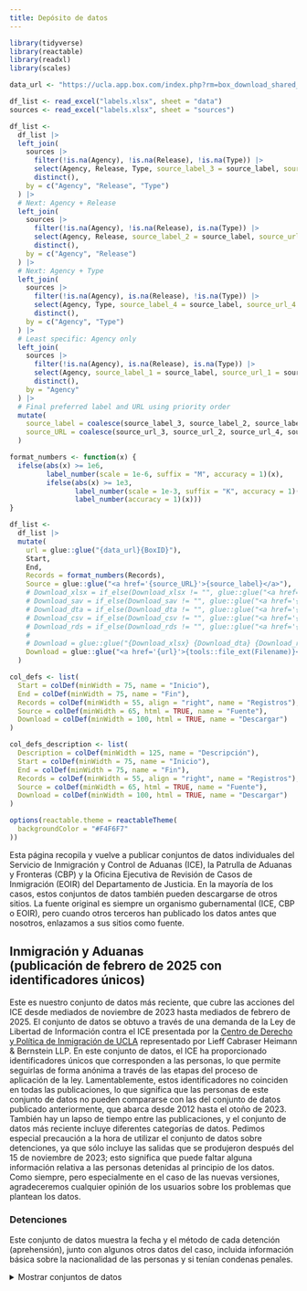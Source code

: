 ```yaml
---
title: Depósito de datos
---
```


```r
library(tidyverse)
library(reactable)
library(readxl)
library(scales)

data_url <- "https://ucla.app.box.com/index.php?rm=box_download_shared_file&shared_name=9d8qnnduhus4bd5mwqt7l95kz34fic2v&file_id=f_"

df_list <- read_excel("labels.xlsx", sheet = "data") 
sources <- read_excel("labels.xlsx", sheet = "sources") 

df_list <- 
  df_list |> 
  left_join(
    sources |> 
      filter(!is.na(Agency), !is.na(Release), !is.na(Type)) |> 
      select(Agency, Release, Type, source_label_3 = source_label, source_url_3 = source_URL) |> 
      distinct(),
    by = c("Agency", "Release", "Type")
  ) |>
  # Next: Agency + Release
  left_join(
    sources |> 
      filter(!is.na(Agency), !is.na(Release), is.na(Type)) |> 
      select(Agency, Release, source_label_2 = source_label, source_url_2 = source_URL) |> 
      distinct(),
    by = c("Agency", "Release")
  ) |>
  # Next: Agency + Type
  left_join(
    sources |> 
      filter(!is.na(Agency), is.na(Release), !is.na(Type)) |> 
      select(Agency, Type, source_label_4 = source_label, source_url_4 = source_URL) |> 
      distinct(),
    by = c("Agency", "Type")
  ) |>
  # Least specific: Agency only
  left_join(
    sources |> 
      filter(!is.na(Agency), is.na(Release), is.na(Type)) |> 
      select(Agency, source_label_1 = source_label, source_url_1 = source_URL) |> 
      distinct(),
    by = "Agency"
  ) |>
  # Final preferred label and URL using priority order
  mutate(
    source_label = coalesce(source_label_3, source_label_2, source_label_4, source_label_1),
    source_URL = coalesce(source_url_3, source_url_2, source_url_4, source_url_1)
  )

format_numbers <- function(x) {
  ifelse(abs(x) >= 1e6,
         label_number(scale = 1e-6, suffix = "M", accuracy = 1)(x),
         ifelse(abs(x) >= 1e3,
                label_number(scale = 1e-3, suffix = "K", accuracy = 1)(x),
                label_number(accuracy = 1)(x)))
}

df_list <-
  df_list |> 
  mutate(
    url = glue::glue("{data_url}{BoxID}"),
    Start,
    End,
    Records = format_numbers(Records),
    Source = glue::glue("<a href='{source_URL}'>{source_label}</a>"),
    # Download_xlsx = if_else(Download_xlsx != "", glue::glue("<a href='{data_url}/{Download_xlsx}'><img src='img/excel.svg' width = 25 height = 25 alt = 'Excel'></a>"), ""),
    # Download_sav = if_else(Download_sav != "", glue::glue("<a href='{data_url}/{Download_sav}'><img src='img/spss.svg' width = 25 height = 25 alt = 'Excel'></a>"), ""),
    # Download_dta = if_else(Download_dta != "", glue::glue("<a href='{data_url}/{Download_dta}'><img src='img/stata.svg' width = 25 height = 25 alt = 'Excel'></a>"), ""),
    # Download_csv = if_else(Download_csv != "", glue::glue("<a href='{data_url}/{Download_csv}'><img src='img/csv.svg' width = 25 height = 25 alt = 'CSV'></a>"), ""),
    # Download_rds = if_else(Download_rds != "", glue::glue("<a href='{data_url}/{Download_rds}'><img src='img/r.svg' width = 25 height = 25 alt = 'R'></a>"), ""),
    # 
    # Download = glue::glue("{Download_xlsx} {Download_dta} {Download_rds} {Download_csv} {Download_sav}", .na = "")
    Download = glue::glue("<a href='{url}'>{tools::file_ext(Filename)}</a> ({Filesize})")
  ) 

col_defs <- list(
  Start = colDef(minWidth = 75, name = "Inicio"), 
  End = colDef(minWidth = 75, name = "Fin"), 
  Records = colDef(minWidth = 55, align = "right", name = "Registros"), 
  Source = colDef(minWidth = 65, html = TRUE, name = "Fuente"), 
  Download = colDef(minWidth = 100, html = TRUE, name = "Descargar")
)

col_defs_description <- list(
  Description = colDef(minWidth = 125, name = "Descripción"),
  Start = colDef(minWidth = 75, name = "Inicio"), 
  End = colDef(minWidth = 75, name = "Fin"), 
  Records = colDef(minWidth = 55, align = "right", name = "Registros"), 
  Source = colDef(minWidth = 65, html = TRUE, name = "Fuente"), 
  Download = colDef(minWidth = 100, html = TRUE, name = "Descargar")
)

options(reactable.theme = reactableTheme(
  backgroundColor = "#F4F6F7"
))
```

Esta página recopila y vuelve a publicar conjuntos de datos individuales del Servicio de Inmigración y Control de Aduanas (ICE), la Patrulla de Aduanas y Fronteras (CBP) y la Oficina Ejecutiva de Revisión de Casos de Inmigración (EOIR) del Departamento de Justicia. En la mayoría de los casos, estos conjuntos de datos también pueden descargarse de otros sitios. La fuente original es siempre un organismo gubernamental (ICE, CBP o EOIR), pero cuando otros terceros han publicado los datos antes que nosotros, enlazamos a sus sitios como fuente.

## Inmigración y Aduanas<br>(publicación de febrero de 2025 con identificadores únicos)

Este es nuestro conjunto de datos más reciente, que cubre las acciones del ICE desde mediados de noviembre de 2023 hasta mediados de febrero de 2025. El conjunto de datos se obtuvo a través de una demanda de la Ley de Libertad de Información contra el ICE presentada por la [Centro de Derecho y Política de Inmigración de UCLA](https://law.ucla.edu/academics/centers/center-immigration-law-and-policy) representado por Lieff Cabraser Heimann \& Bernstein LLP. En este conjunto de datos, el ICE ha proporcionado identificadores únicos que corresponden a las personas, lo que permite seguirlas de forma anónima a través de las etapas del proceso de aplicación de la ley. Lamentablemente, estos identificadores no coinciden en todas las publicaciones, lo que significa que las personas de este conjunto de datos no pueden compararse con las del conjunto de datos publicado anteriormente, que abarca desde 2012 hasta el otoño de 2023. También hay un lapso de tiempo entre las publicaciones, y el conjunto de datos más reciente incluye diferentes categorías de datos. Pedimos especial precaución a la hora de utilizar el conjunto de datos sobre detenciones, ya que sólo incluye las salidas que se produjeron después del 15 de noviembre de 2023; esto significa que puede faltar alguna información relativa a las personas detenidas al principio de los datos. Como siempre, pero especialmente en el caso de las nuevas versiones, agradeceremos cualquier opinión de los usuarios sobre los problemas que plantean los datos.

### Detenciones

Este conjunto de datos muestra la fecha y el método de cada detención (aprehensión), junto con algunos otros datos del caso, incluida información básica sobre la nacionalidad de las personas y si tenían condenas penales.

<details>
<summary>Mostrar conjuntos de datos</summary>

```r
df_list |> 
  # filter to just get the detainers by type
  filter(Agency == "ICE", Type == "arrests", Release == "032025") |> 
  arrange(start_date) |>
  transmute(Start, End, Records, Source, Download) |> 
  reactable::reactable(columns = col_defs, pagination = FALSE)
```

</detalles>

### Detenciones

Las órdenes de retención son solicitudes que el ICE dirige a las prisiones y cárceles para que retengan a personas para su traslado a la custodia de inmigración y/o para que notifiquen al ICE sus fechas de puesta en libertad. Este conjunto de datos registra cada solicitud de retención.

<details>
<summary>Mostrar conjuntos de datos</summary>

```r
df_list |> 
  # filter to just get the detainers by type
  filter(Agency == "ICE", Type == "detainers", Release == "032025") |> 
  arrange(start_date) |>
  transmute(Start, End, Records, Source, Download) |> 
  reactable::reactable(columns = col_defs, pagination = FALSE)
```

</detalles>

### Detenciones

Este conjunto de datos incluye una fila por cada entrada/salida de detención. Obsérvese que una única estancia en detención -definida por una fecha de entrada y salida de detención- puede incluir varias filas porque el ICE transfiere con frecuencia a personas entre centros de detención. Pedimos especial precaución al utilizar este conjunto de datos porque sólo incluye las salidas que se produjeron después del 15 de noviembre de 2023; esto significa que puede faltar alguna información relativa a las personas detenidas al principio de los datos.

<details>
<summary>Mostrar conjuntos de datos</summary>

```r
df_list |> 
  # filter to just get the detainers by type
  filter(Agency == "ICE", Type == "detentions", Release == "032025") |> 
  arrange(start_date) |>
  transmute(Start, End, Records, Source, Download) |> 
  reactable::reactable(columns = col_defs, pagination = FALSE)
```

</detalles>

### Encuentros

Este conjunto de datos registra cada encuentro que un agente del ICE ha tenido con una persona, independientemente de que dicho encuentro haya desembocado o no en una detención.

<details>
<summary>Mostrar conjuntos de datos</summary>

```r
df_list |> 
  # filter to just get the detainers by type
  filter(Agency == "ICE", Type == "encounters", Release == "032025") |> 
  arrange(start_date) |>
  transmute(Start, End, Records, Source, Download) |> 
  reactable::reactable(columns = col_defs, pagination = FALSE)
```

</detalles>

## Servicio de Inmigración y Control de Aduanas<br>(2012-2023 con identificadores únicos)

El ICE recopila datos sobre cada persona que encuentra, arresta, detiene y deporta. Esta sección incluye los conjuntos de datos para los que el ICE ha proporcionado identificadores únicos que corresponden a las personas, lo que permite seguirlas de forma anónima a través de las etapas del proceso de aplicación de la ley.

### Arrestos

Este conjunto de datos muestra únicamente la fecha y el método de cada detención (aprehensión). Aunque el conjunto de datos es escaso, puede proporcionar información útil cuando se relaciona con los datos de detención y deportación.

<details>
<summary>Mostrar conjuntos de datos</summary>

```r
df_list |> 
  # filter to just get the detainers by type
  filter(Agency == "ICE", Type == "arrests", Release == "2023_ICFO_42034") |> 
  arrange(start_date) |>
  transmute(Start, End, Records, Source, Download) |> 
  reactable::reactable(columns = col_defs, pagination = FALSE)
```

</detalles>

### Evaluaciones de clasificación de riesgos

Este conjunto de datos muestra información sobre cada evaluación de clasificación de riesgos (RCA), el procedimiento utilizado por el ICE para determinar la peligrosidad y el riesgo de fuga. Obsérvese que la herramienta RCA se utiliza tanto para ayudar a los funcionarios del ICE a decidir si detienen o ponen en libertad a una persona como para determinar los niveles de riesgo para la detención (véanse las `rca_decision_type` campo).

<details>
<summary>Mostrar conjuntos de datos</summary>

```r
df_list |> 
  # filter to just get the detainers by type
  filter(Agency == "ICE", Type == "rca", Release == "2023_ICFO_42034") |> 
  arrange(start_date) |>
  transmute(Start, End, Records, Source, Download) |> 
  reactable::reactable(columns = col_defs, pagination = FALSE)
```

</detalles>

### Detenciones

Este conjunto de datos incluye una fila por cada entrada/salida de detención. Obsérvese que una única estancia en detención -definida por una fecha de entrada y salida- puede incluir varias filas porque el ICE traslada con frecuencia a personas entre centros de detención.

<details>
<summary>Mostrar conjuntos de datos</summary>

```r
df_list |> 
  # filter to just get the detainers by type
  filter(Agency == "ICE", Type == "detentions", Release == "2023_ICFO_42034") |> 
  arrange(start_date) |>
  transmute(Start, End, Records, Source, Download) |> 
  reactable::reactable(columns = col_defs, pagination = FALSE)
```

</detalles>

### Expulsiones (deportaciones)

Este conjunto de datos incluye una fila por cada expulsión (deportación) realizada por el ICE. Obsérvese que las personas pueden ser devueltas o expulsadas por el CBP en la frontera sin aparecer en este conjunto de datos.

<details>
<summary>Mostrar conjuntos de datos</summary>

```r
df_list |> 
  # filter to just get the detainers by type
  filter(Agency == "ICE", Type == "removals", Release == "2023_ICFO_42034") |> 
  arrange(start_date) |>
  transmute(Start, End, Records, Source, Download) |> 
  reactable::reactable(columns = col_defs, pagination = FALSE)
```

</detalles>

## Servicio de Inmigración y Control de Aduanas<br>(pre-2025 sin identificadores únicos)

Esta sección incluye otros conjuntos de datos del ICE no vinculados. Muchos de ellos se solapan con los datos enlazados que pueden descargarse más arriba.

### Detenciones

Estos conjuntos de datos incluyen detalles sobre detenciones (aprehensiones). Hay muchos más campos en estos datos que en el conjunto de datos anterior sobre detenciones, pero estos datos no incluyen el identificador vinculado, por lo que sólo pueden utilizarse por sí solos.

<details>
<summary>Mostrar conjuntos de datos</summary>

```r
df_list |> 
  # filter to just get the detainers by type
  filter(Agency == "ICE", Type == "arrests", Release == "uwchr") |> 
  arrange(start_date) |>
  transmute(Start, End, Records, Source, Download) |> 
  reactable::reactable(columns = col_defs, pagination = FALSE)
```

</detalles>

### Detenciones

Las órdenes de retención son solicitudes que el ICE dirige a las prisiones y cárceles para que retengan a personas para su traslado a la custodia de inmigración y/o para que notifiquen al ICE sus fechas de puesta en libertad. Este conjunto de datos registra cada solicitud de retención y su resultado. Para algunos años hay dos versiones de los datos, una que tiene muchos campos y otra que tiene pocos campos pero incluye la ciudad y el estado del centro de detención, que faltan en los datos ampliados. 

<details>
<summary>Mostrar conjuntos de datos</summary>

```r
df_list |> 
  # filter to just get the detainers by type
  filter(Agency == "ICE", Type == "detainers", Release == "npr") |> 
  arrange(Description, Start) |>
  transmute(Description, Start, End, Records, Source, Download) |> 
  reactable::reactable(columns = col_defs_description, pagination = FALSE)
```

</detalles>

### Centros de detención

Este archivo incluye información (no actualizada) sobre los centros de detención del ICE.

<details>
<summary>Mostrar conjuntos de datos</summary>

```r
col_defs_facilities <- list(
  Date = colDef(minWidth = 75, name = "Fecha"), 
  # Records = colDef(minWidth = 55, align = "right", name = "Registros"), 
  Source = colDef(minWidth = 65, html = TRUE, "Fuente"),
  Download = colDef(minWidth = 100, html = TRUE, name = "Descargar")
)

df_list |> 
  # filter to just get the detainers by type
  filter(Agency == "ICE", Type == "facilities", Release == "nijc") |> 
  arrange(start_date) |>
  transmute(Date = Start, Records, Source, Download) |> 
  reactable::reactable(columns = col_defs_facilities, pagination = FALSE)
```

</detalles>

### Encuentros

Este conjunto de datos registra cada encuentro que un agente del ICE tuvo con una persona, independientemente de que dicho encuentro desembocara o no en una detención.

<details>
<summary>Mostrar conjuntos de datos</summary>

```r
df_list |> 
  # filter to just get the detainers by type
  filter(Agency == "ICE", Type == "encounters", Release == "uwchr") |> 
  arrange(start_date) |>
  transmute(Start, End, Records, Source, Download) |> 
  reactable::reactable(columns = col_defs, pagination = FALSE)
```

</detalles>

### Vuelos

Datos sobre vuelos chárter operados por el ICE y manifiestos de pasajeros del sistema ARTS del Servicio de Inmigración y Control de Aduanas.

<details>
<summary>Mostrar conjuntos de datos</summary>

```r
df_list |> 
  # filter to just get the detainers by type
  filter(Agency == "ICE", Type == "arts", Release == "uwchr") |> 
  arrange(start_date) |>
  transmute(Description, Start, End, Records, Source, Download) |> 
  reactable::reactable(columns = col_defs_description, pagination = FALSE)
```

</detalles>

### Bajas

Este conjunto de datos incluye una fila por cada expulsión (deportación) realizada por el ICE. Obsérvese que las personas pueden ser devueltas o expulsadas por el CBP en la frontera sin aparecer en este conjunto de datos. Estos datos tienen campos más limitados que los datos vinculados anteriores.

<details>
<summary>Mostrar conjuntos de datos</summary>

```r
df_list |> 
  filter(Agency == "ICE", Type == "removals", Release == "uwchr") |> 
  arrange(start_date) |>
  transmute(Start, End, Records, Source, Download) |> 
  reactable::reactable(columns = col_defs, pagination = FALSE)
```

</detalles>

<!-- #### Expulsiones (deportaciones) -->

<!-- Esta tabla es muy similar a la tabla de expulsiones anterior, pero carece de identificadores únicos para los individuos. Por otra parte, abarca un periodo de tiempo mucho más largo, a partir de 2003. -->

<!-- <details> -->

<!-- <summary>Mostrar conjuntos de datos</summary> -->

<!-- </detalles> -->

<!-- ### Otros -->

<!-- - Datos de arresto, evaluación de clasificación de riesgo, detención y deportación del ICE vinculados por identificadores únicos anonimizados. -->

<!-- <!-- - Descarga de trozos (¿de forma enlazable o no?) --> 

<!-- - Datos históricos de detenciones del ICE -->

<!-- - Datos históricos de deportaciones del ICE -->

<!-- - Datos históricos de detenciones de ICE -->

<!-- - ¿Datos históricos de encuentros con ICE? -->

<!-- - Metadatos y documentación de ICE -->

<!-- - Datos de los centros de detención -->

<!-- - Enlace a datos estadísticos descriptivos de centros de detención públicos -->

<!-- - Enlace a nuestra propia guía de uso de los datos del ICE -->

<!-- - ¿Diccionario de datos AIC? -->

<!-- - ¿Declaración post-redactada? -->

## Aduanas y Protección de Fronteras

La CBP recopila datos a nivel individual sobre cada persona que detiene o expulsa en la frontera, así como sobre cada persona que llega a un puerto de entrada y que considera inadmisible (con mayor frecuencia, solicitantes de asilo). Los datos de las detenciones en la frontera son recogidos por la Patrulla Fronteriza; los datos de las llegadas inadmisibles son recogidos por la Oficina de Operaciones sobre el Terreno. El CBP mantiene un detallado [biblioteca FOIA](https://www.cbp.gov/newsroom/accountability-and-transparency/foia-reading-room) con estos y otros conjuntos de datos.

### Detenciones en la frontera

Este conjunto de datos incluye todas las aprehensiones en la frontera. Antes de 2020, todas las detenciones en la frontera eran aprehensiones, por lo que estos archivos incluyen todas las detenciones de esos años. Con el inicio del programa de expulsiones pandémicas del Título 42, algunas detenciones en la frontera dieron lugar a expulsiones, que el CBP no clasifica como aprehensiones.

<details>
<summary>Mostrar conjuntos de datos</summary>

```r
df_list |> 
  # filter to just get the detainers by type
  filter(Agency == "CBP", Type == "apprehensions") |> 
  arrange(start_date) |>
  transmute(Start, End, Records, Source, Download) |> 
  reactable::reactable(columns = col_defs, pagination = FALSE)
```

</detalles>

### Personas consideradas inadmisibles en los puertos de entrada

Este conjunto de datos incluye registros de cada persona que el CBP consideró inadmisible en un puerto de entrada. Se trata principalmente de solicitantes de asilo.

<details>
<summary>Mostrar conjuntos de datos</summary>

```r
df_list |> 
  # filter to just get the detainers by type
  filter(Agency == "CBP", Type == "ofo") |> 
  arrange(start_date) |>
  transmute(Start, End, Records, Source, Download) |> 
  reactable::reactable(columns = col_defs, pagination = FALSE)
```

</detalles>

### Expulsiones en virtud del Título 42

Este conjunto de datos incluye las expulsiones del Título 42: las detenciones en frontera que el CBP no clasifica como aprehensiones.

<details>
<summary>Mostrar conjuntos de datos</summary>

```r
df_list |> 
  # filter to just get the detainers by type
  filter(Agency == "CBP", Type == "t42") |> 
  arrange(start_date) |>
  transmute(Start, End, Records, Source, Download) |> 
  reactable::reactable(columns = col_defs, pagination = FALSE)
```

</detalles>

### Encuentros

Este conjunto de datos incluye todas las detenciones fronterizas, tanto las aprehensiones como las expulsiones en virtud del Título 42. Nótese, sin embargo, que actualmente sólo existe para un período relativamente corto.

<details>
<summary>Mostrar conjuntos de datos</summary>

```r
df_list |> 
  # filter to just get the detainers by type
  filter(Agency == "CBP", Type == "encounters") |> 
  arrange(start_date) |>
  transmute(Start, End, Records, Source, Download) |> 
  reactable::reactable(columns = col_defs, pagination = FALSE)
```

</detalles>

### Aprehensiones anuales con lugar de origen

Este conjunto de datos incluye la ciudad y el estado de origen de cada persona, pero carece de fechas precisas para cada aprehensión (sólo muestra el año fiscal), lo que limita su uso. Los nombres de los ficheros sugieren que sólo contienen aprehensiones familiares, pero en realidad contienen todas las aprehensiones.

<details>
<summary>Mostrar conjuntos de datos</summary>

```r
df_list |> 
  # filter to just get the detainers by type
  filter(Agency == "CBP", Type == "fmua") |> 
  arrange(start_date) |>
  transmute(Start, End, Records, Source, Download) |> 
  reactable::reactable(columns = col_defs, pagination = FALSE)
```

</detalles>

## Oficina Ejecutiva para la Revisión de la Inmigración<br>(Tribunales de Inmigración)

La Oficina Ejecutiva de Revisión de Casos de Inmigración del Departamento de Justicia recopila información sobre cada caso de los tribunales de inmigración, incluida información sobre la programación, el tipo de caso, los cargos de inmigración, las solicitudes de amparo y las apelaciones. Los conjuntos de datos incluyen registros desde la década de 1970 hasta el año pasado, aunque la mayoría son mucho más recientes. La agencia publica mensualmente un conjunto de datos actualizados en su [Biblioteca FOIA](https://www.justice.gov/eoir/foia-library-0) a raíz de una solicitud de FOIA presentada originalmente por [TRAC](https://tracreports.org).

<details>
<summary>Mostrar conjuntos de datos</summary>

```r
col_defs_description <- list(
  Description = colDef(minWidth = 125, name = "Descripción"),
  `Release date` = colDef(minWidth = 75, name = "Fecha de publicación"),
  Records = colDef(minWidth = 55, align = "right", name = "Registros"), 
  Source = colDef(minWidth = 75, html = TRUE, name = "Fuente"), 
  Download = colDef(minWidth = 100, html = TRUE, name = "Descargar")
)

df_list |> 
  # filter to just get the detainers by type
  filter(Agency == "EOIR" & Type == "courts" & !str_detect(tolower(Filename), "tbllookup")) |> 
  # only show latest release
  filter(end_date == max(end_date)) |> 
  arrange(start_date) |>
  transmute(Description, `Release date` = End, Records, Source, Download) |> 
  reactable::reactable(columns = col_defs_description, pagination = FALSE)
```

</detalles>

<details>
<summary>Mostrar tablas de búsqueda (libros de códigos)</summary>

```r
df_list |> 
  # filter to just get the detainers by type
  filter(Agency == "EOIR" & Type == "courts" &  str_detect(tolower(Filename), "tbllookup")) |> 
  # only show latest release
  filter(end_date == max(end_date)) |> 
  arrange(start_date) |>
  transmute(Description, `Release date` = End, Records, Source, Download) |> 
  reactable::reactable(columns = col_defs_description, pagination = FALSE)
```

</detalles>

<!-- ¿USCIS? -->


